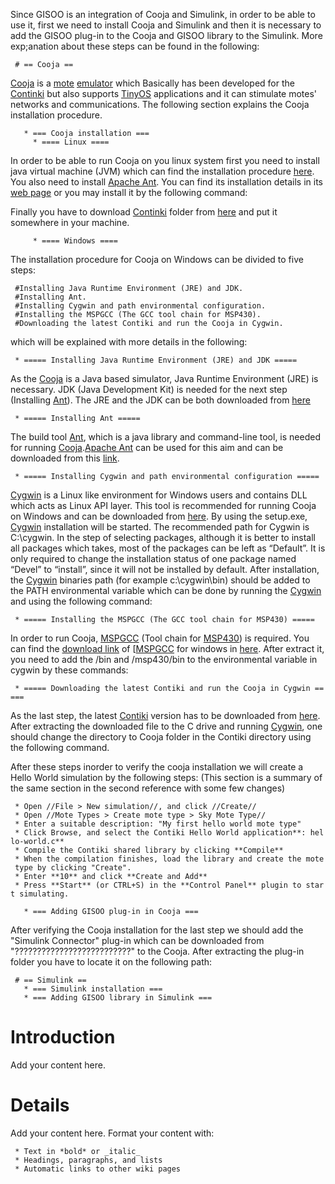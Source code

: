 Since GISOO is an integration of Cooja and Simulink, in order to be able to use it, first we need to install Cooja and Simulink and then it is necessary to add the GISOO plug-in to the Cooja and GISOO library to the Simulink. More exp;anation about these steps can be found in the following:

  # == Cooja ==
[https://github.com/contiki-os/contiki/wiki/An-Introduction-to-Cooja Cooja] is a [http://en.wikipedia.org/wiki/Motes mote] [http://en.wikipedia.org/wiki/Emulator emulator] which Basically has been developed for the [http://www.contiki-os.org/ Continki] but also supports [http://www.tinyos.net/ TinyOS] applications and it can stimulate motes' networks and communications.
The following section explains the Cooja installation procedure.
    * === Cooja installation ===
      * ==== Linux ====
In order to be able to run Cooja on you linux system first you need to install java virtual machine (JVM) which can find the installation procedure [http://www.java.com/en/download/help/download_options.xml#linux here]. You also need to install [http://ant.apache.org/ Apache Ant]. You can find its installation details in its [http://ant.apache.org/manual/install.html web page] or you may install it by the following command:

{{{sudo apt-get install ant}}}

Finally you have to download [http://www.contiki-os.org/ Continki] folder from [http://sourceforge.net/projects/contiki/files/Contiki/ here] and put it somewhere in your machine.
      * ==== Windows ====
The installation procedure for Cooja on Windows can be divided to five steps:
  #Installing Java Runtime Environment (JRE) and JDK.
  #Installing Ant.
  #Installing Cygwin and path environmental configuration.
  #Installing the MSPGCC (The GCC tool chain for MSP430).
  #Downloading the latest Contiki and run the Cooja in Cygwin.

which will be explained with more details in  the following:
  * ===== Installing Java Runtime Environment (JRE) and JDK =====
As the [https://github.com/contiki-os/contiki/wiki/An-Introduction-to-Cooja Cooja] is a Java based simulator, Java Runtime Environment (JRE) is necessary. JDK (Java Development Kit) is needed for the next step (Installing [http://ant.apache.org/ Ant]). The JRE and the JDK can be both downloaded from [http://www.oracle.com/technetwork/java/javase/downloads/index.html here]

  * ===== Installing Ant =====
The build tool [http://ant.apache.org/ Ant], which is a java library and command-line tool, is needed for running [https://github.com/contiki-os/contiki/wiki/An-Introduction-to-Cooja Cooja].[http://ant.apache.org/ Apache Ant] can be used for this aim and can be downloaded from this [http://code.google.com/p/winant/ link].

  * ===== Installing Cygwin and path environmental configuration =====
[http://www.cygwin.com/ Cygwin] is a Linux like environment for Windows users and contains DLL which acts as Linux API layer. This tool is recommended for running Cooja on Windows and can be downloaded from [http://www.cygwin.com/ here].
By using the setup.exe, [http://www.cygwin.com/ Cygwin] installation will be started. The recommended path for Cygwin is C:\cygwin. In the step of selecting packages, although it is better to install all packages which takes, most of the packages can be left as “Default”. It is only required to change the installation status of one package named “Devel” to “install”, since it will not be installed by default.
After installation, the [http://www.cygwin.com/ Cygwin] binaries path (for example c:\cygwin\bin) should be added to the PATH environmental variable which can be done by running the [http://www.cygwin.com/ Cygwin] and using the following command:

{{{“export PATH=$PATH:/bin”}}}

  * ===== Installing the MSPGCC (The GCC tool chain for MSP430) =====
In order to run Cooja, [http://sourceforge.net/apps/mediawiki/mspgcc/index.php?title=MSPGCC_Wiki MSPGCC] (Tool chain for [http://en.wikipedia.org/wiki/TI_MSP430 MSP430]) is required. You can find the [http://sourceforge.net/apps/mediawiki/mspgcc/index.php?title=Install:windows download link] of [[http://sourceforge.net/apps/mediawiki/mspgcc/index.php?title=MSPGCC_Wiki MSPGCC] for windows in [http://sourceforge.net/apps/mediawiki/mspgcc/index.php?title=Install:windows here]. After extract it, you need to add the /bin and /msp430/bin to the environmental variable in cygwin by these commands:

{{{export PATH=$PATH: /cygdrive/c/mspgss/bin}}}

{{{export PATH=$PATH: /cygdrive/c/mspgcc/msp430/bin}}}


  * ===== Downloading the latest Contiki and run the Cooja in Cygwin =====
As the last step, the latest [http://www.contiki-os.org/ Contiki] version has to be downloaded from [http://sourceforge.net/projects/contiki/files/Contiki/ here]. After extracting the downloaded file to the C drive and running [http://www.cygwin.com/ Cygwin], one should change the directory to Cooja folder in the Contiki directory using the following command.

{{{**> cd contiki-2.x/tools/cooja**}}}

{{{**> ant run**}}}

After these steps inorder to verify the cooja installation we will create a Hello World simulation by the following steps:
(This section is a summary of the same section in the second reference with some few changes)
  * Open //File > New simulation//, and click //Create//
  * Open //Mote Types > Create mote type > Sky Mote Type//
  * Enter a suitable description: "My first hello world mote type"
  * Click Browse, and select the Contiki Hello World application**: hello-world.c**
  * Compile the Contiki shared library by clicking **Compile**
  * When the compilation finishes, load the library and create the mote type by clicking "Create".
  * Enter **10** and click **Create and Add**
  * Press **Start** (or CTRL+S) in the **Control Panel** plugin to start simulating.


    * === Adding GISOO plug-in in Cooja ===
After verifying the Cooja installation for the last step we should add the "Simulink Connector" plug-in which can be downloaded from "??????????????????????????" to the Cooja. After extracting the plug-in folder you have to locate it on the following path:

{{{/Contiki2.*/tools/cooa/apps}}}

  # == Simulink ==
    * === Simulink installation ===
    * === Adding GISOO library in Simulink ===


   





= Introduction =

Add your content here.


= Details =

Add your content here.  Format your content with:
  * Text in *bold* or _italic_
  * Headings, paragraphs, and lists
  * Automatic links to other wiki pages